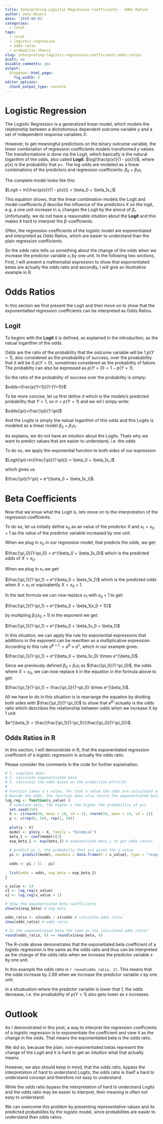 ```yaml
---
title: Interpreting Logistic Regression Coefficients - Odds Ratios
author: Jens Hüsers
date: '2019-08-02'
categories:
  - rstat
tags:
  - rstat
  - logistic-regression
  - odds-ratio
  - probabilty-theory
slug: interpreting-logistic-regression-coefficients-odds-ratios
draft: no
disable_comments: yes
output:
  blogdown::html_page:
    fig_width: 8
editor_options: 
  chunk_output_type: console
---
```


<script src="//yihui.name/js/math-code.js"></script>
<script async
src="//cdn.bootcss.com/mathjax/2.7.1/MathJax.js?config=TeX-MML-AM_CHTML">
</script>

# Logistic Regression

The Logisitc Regression is a generalized linear model, which models the relationship between a dichotomous dependent outcome variable $y$ and a set of independent response variables $X$.

However, to get meaningful predictions on the binary outcome variable, the linear combination of regression coefficients models transformed $y$ values.
The transformations is done via the Logit, which basically is the natural logarithm of the odds, also called **Logit**: $log(\frac{p(x)}{1 - p(x)})$, where $p(x)$ is the probability that $y=$.
The log odds are modeled as a linear combinations of the predictors and regression coefficients: $\beta_0 + \beta_1x_i$

The complete model looks like this: 

$Logit = ln(\frac{p(x)}{1 - p(x)}) = \beta_0 + \beta_1x_i$

This equation shows, that the linear combination models the Logit and model coefficients $\beta$ descibe the influence of the predictors $X$ on the logit, e.g. a one unit increase in $x_i$ changes the Logit by the amout of $\beta_i$.
Unfortunatly, we do not have a reasonable intuition about the **Logit** and this makes it hard to interpret the $\beta$-coefficients.

Often, the regression coefficients of the logistic model are exponentiated and interpreted as Odds Ratios, which are easier to understand than the plain regression coefficients.

So the odds ratio tells us something about the change of the odds when we increase the predictor variable $x_i$ by one unit. In the following two sections, First, I will present a mathematial expression to show that exponentiated betas are actually the odds ratio and secondly, I will give an illustrative example in R.


# Odds Ratios

In this section we first present the Logit and then move on to show that the exponentialted regression coefficients can be interpreted as Odds Ratios.

## Logit 

To beginn with the **Logit** it is defined, as explained in the introduction, as the natual logarithm of the odds. 

Odds are the ratio of the probability that the outcome variable will be 1 $p(Y=1)$, also considered as the proabability of success, over the proabability that it will be 0 $p(Y=0)$, sometimes considered as the probability of failure. The probabilty can also be expressed as $p(Y=0) = 1-p(Y=1)$.

So the ratio of the probability of success over the probability is simply:

$odds=\frac{p(Y=1)}{1-(Y=1)}$

To be more concise, let us first define $\pi$ which is the models's predicted probability that $Y=1$, so $\pi=p(Y=1)$ and we wil l simpy write:

$odds(\pi)=\frac{\pi}{1-\pi}$

And the Logits is simply the natual logarithm of this odds and this Logits is modeled as a linear model $\beta_0 + \beta_1x_i$.

As explains, we do not have an intuition about the Logits. Thats why we want to predict values that are easier to understand, i.e. the odds.


To do so, we apply the exponential function to both sides of our expression 

$Logit(\pi)=ln(\frac{\pi}{1-\pi)}) = \beta_0 + \beta_1x_i$

which gives us

$\frac{\pi}{1-\pi} = e^{\beta_0 + \beta_1x_i}$.

# Beta Coefficients

Now that we know what the *Logit* is, lets move on to the interpretation of the regression coeffcients.

To do so, let us initially define $x_0$ as an value of the predictor $X$ and $x_1=x_0 + 1$ as the value of the predictor variable increased by one unit.

When we plug in $x_0$ in our regression model, that predicts the odds, we get:

$\frac{\pi_0}{1-\pi_0} = e^{\beta_0 + \beta_1x_0}$ which is the predicted odds of $X = x_0$.

When we plug in $x_1$ we get:

$\frac{\pi_1}{1-\pi_1} = e^{\beta_0 + \beta_1x_1}$ which is the predicted odds when $X = x_1$ or equivalently $X = x_0 + 1$.

In the last formula we can now replace $x_1$ with $x_0 + 1$ to get:

$\frac{\pi_1}{1-\pi_1} = e^{\beta_0 + \beta_1(x_0 + 1)}$ 

by mulitpling $\beta_1(x_0 + 1)$ in the exponent we get:

$\frac{\pi_1}{1-\pi_1} = e^{\beta_0 + \beta_1x_0 + \beta_1}$ 

In this situation, we can apply the rule for exponential expressions that additions in the exponent can be rewritten as a mutliplicative expression. 
According to this rule $a^{b+c} = a^b\times a^c$, which in our example gives:

$\frac{\pi_1}{1-\pi_1} = e^{\beta_0 + \beta_1x_0} \times e^{\beta_1}$.

Since we previously defined $\beta_0 + \beta_1x_i$ as $\frac{\pi_0}{1-\pi_0}$, the odds where $X=x_0$, we can now replace it in the equation in the formula above to get:

$\frac{\pi_1}{1-\pi_1} = \frac{\pi_0}{1-\pi_0} \times e^{\beta_1}$. 

All we have to do in this situation is to rearrange the equation by dividing both sides with $\frac{\pi_0}{1-\pi_0}$ to show that $e^{\beta_1}$ actually is the odds ratio which describes the relationship between odds when we increase X by 1 unit.

$e^{\beta_1} = \frac{\frac{\pi_1}{1-\pi_1}}{\frac{\pi_0}{1-\pi_0}}$. 

## Odds Ratios in R

In this section, I will demonstrate in R, that the exponentiated regression coefficient of a logistic regression is actually  the odds ratio.

Please consider the comments in the code for further explaination.

```r

# 1. simulate data
# 2. calculate exponentiated beta
# 3. calculate the odds based on the prediction p(Y=1|X)
#
# Function takes a x value, for that x value the odds are calculated and returned
# Beside the odds, the function does also return the exponentiated beta coefficient
log_reg <- function(x_value) {
  # simulate data, the higher x the higher the probability of y=1
  set.seed(256)
  X <- c(rnorm(50, mean = 10, sd = 2), rnorm(50, mean = 14, sd = 2))
  y <- c(rep(0, 50), rep(1, 50))
  
  plot(y ~ X) 
  model <- glm(y ~ X, family = "binomial")
  beta_1 <- coef(model)[2]
  exp_beta_1 <- exp(beta_1) # exponentiate beta_1 to get odds ratios
  
  # predict pi_i, the probabilty that y=1 given the x value
  pi <- predict(model, newdata = data.frame(X = x_value), type = "response") 
  
  odds <- pi / (1 - pi)
  
  list(odds = odds, exp_beta = exp_beta_1)
}

x_value <- 14
x1 <- log_reg(x_value)
x2 <- log_reg(x_value + 1)

# Show the exponentiated beta coefficients
show(x1$exp_beta) # exp beta

odds_ratio <- x2$odds / x1$odds # calculate odds ratio
show(odds_ratio) # odds ratio

# Is the exponentiated beta the same as the calculated odds ratio?
round(odds_ratio, 6) == round(x1$exp_beta, 6)


```

The R-code above demonstrates that the exponetiated beta coefficient of a logistic regression is the same as the odds ratio and thus can be interpreted as the change of the odds ratio when we increase the predictor variable $x$ by one unit. 

In this example the odds ratio is `r round(odds_ratio, 2)`. This means that the odds increase by 2.68 when we increase the predictor variable $x$ by one unit. 

In a situatuation where the predictor variable is lower that 1, the odds decrease, i.e. the proabability of $p(Y=1)$ also gets lower as $x$ increases.

# Outlook

As I demonstrated in this post, a way to interpret the regression coefficients of a logistic regression is to exponentiate the coefficient and view it as the change in the odds. 
That means the exponentiated beta is the odds ratio. 

We did so, because the plain, non-exponentiated betas represent the change of the *Logit* and it is hard to get an intuition what that actually means.

However, we also should keep in mind, that the odds ratio, bypass the interpretation of hard to understand Logits, the odds ratio is itself a hard to understand concept and therefore not easy to understand.

While the odds ratio bypass the interpretation of hard to understand Logits and the odds ratio may be easier to interpret, their meaning is often not easy to understand.

We can overcome this problem by presenting representative values and its predicted probabilites by the logistic model, since probabilites are easier to understand than odds ratios.